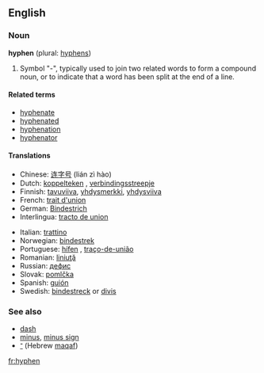 {{wikipedia}}
==English==
{{Punctuation marks}}
===Noun===
'''hyphen''' (plural: [[hyphens]])

# Symbol "-", typically used to join two related words to form a compound noun, or to indicate that a word has been split at the end of a line.

====Related terms====
*[[hyphenate]]
*[[hyphenated]]
*[[hyphenation]]
*[[hyphenator]]

====Translations====
{{top}}
*Chinese: [[连字号]] (lián zì hào)
*Dutch: [[koppelteken]] {{n}}, [[verbindingsstreepje]] {{n}}
*Finnish: [[tavuviiva]], [[yhdysmerkki]], [[yhdysviiva]]
*French: [[trait d'union]] {{m}}
*German: [[Bindestrich]] {{m}}
*Interlingua: [[tracto de union]]
{{mid}}
*Italian: [[trattino]] {{m}}
*Norwegian: [[bindestrek]] {{m}}
*Portuguese: [[hífen]] {{m}}, [[traço-de-união]] {{m}}
*Romanian: [[liniuţă]] {{f}}
*Russian: [[дефис]] {{m}}
*Slovak: [[pomlčka]] {{f}}
*Spanish: [[guión]] {{m}}
*Swedish: [[bindestreck]] or [[divis]]
{{bottom}}

===See also===
*[[dash]]
*[[minus]], [[minus sign]]
*[[־]] (Hebrew [[maqaf]])
[[fr:hyphen]]